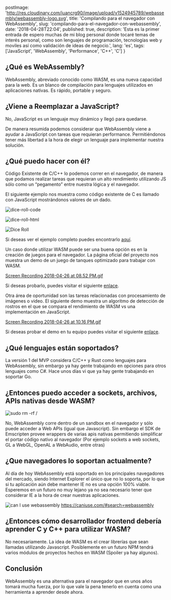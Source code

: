 
  postImage: 'http://res.cloudinary.com/juancrg90/image/upload/v1524945789/webassembly/webassembly-logo.svg',
  title: 'Compilando para el navegador con WebAssembly',
  slug: 'compilando-para-el-navegador-con-webassembly',
  date: '2018-04-28T22:04',
  published: true,
  description: 'Esta es la primer entrada de espero muchas de mi blog personal donde tocaré temas de interés personal, como son lenguajes de programación, tecnologías web y moviles así como  validación de ideas de negocio.',
  lang: 'es',
  tags: ['JavaScript', 'WebAssembly', 'Performance', 'C++', 'C']
}

<EssayLayout meta={meta}>

## ¿Qué es WebAssembly?

WebAssembly, abreviado conocido como WASM, es una nueva capacidad para la web. Es un blanco de compilación para lenguajes utilizados en aplicaciones nativas. Es rápido, portable y seguro.

## ¿Viene a Reemplazar a JavaScript?

No, JavaScript es un lenguaje muy dinámico y llegó para quedarse. 

De manera resumida podemos considerar que WebAssembly viene a ayudar a JavaScript con tareas que requieran performance. Permitiéndonos tener más libertad a la hora de elegir un lenguaje para implementar nuestra solución.

## ¿Qué puedo hacer con él?

Código Existente de C/C++ lo podemos correr en el navegador, de manera que podamos realizar tareas que requieran un alto rendimiento utilizando JS sólo como un “pegamento” entre nuestra lógica y el navegador.

El siguiente ejemplo nos muestra como código existente de C es llamado con JavaScript mostrándonos valores de un dado.

![dice-roll-code](http://res.cloudinary.com/juancrg90/image/upload/v1524945819/webassembly/dice-c.png)

![dice-roll-html](http://res.cloudinary.com/juancrg90/image/upload/v1524945819/webassembly/dice-html-code.png)

![Dice Roll](http://res.cloudinary.com/juancrg90/image/upload/v1524945819/webassembly/dice-html.gif)

Si deseas ver el ejemplo completo puedes encontrarlo [aquí](https://github.com/JuanCrg90/wasm-playground/tree/master/04.dice-roll).

Un caso donde utilizar WASM puede ser una buena opción es en la creación de juegos para el navegador. La página oficial del proyecto nos muestra un demo de un juego de tanques optimizado para trabajar con WASM.

<div notitle class="cloudapp-embed" data-slug="0K1G0R2Y002q"><a href="https://cl.ly/0K1G0R2Y002q">Screen Recording 2018-04-26 at 08.52 PM.gif</a><script async src="https://embed.cl.ly/embedded.gz.js" charset="utf-8"></script></div>

Si deseas probarlo, puedes visitar el siguiente [enlace](http://webassembly.org/demo/Tanks/).

Otra área de oportunidad son las tareas relacionadas con procesamiento de imágenes o video. El siguiente demo muestra un algoritmo de detección de rostros en el que se compara el rendimiento de WASM vs una implementación en JavaScript.

<div notitle class="cloudapp-embed" data-slug="0v2i0p2J250i"><a href="https://cl.ly/0v2i0p2J250i">Screen Recording 2018-04-26 at 10.16 PM.gif</a><script async src="https://embed.cl.ly/embedded.gz.js" charset="utf-8"></script></div>

Si deseas probar el demo en tu equipo puedes visitar el siguiente [enlace](https://websightjs.com/).

## ¿Qué lenguajes están soportados?

La versión 1 del MVP considera C/C++ y Rust como lenguajes para WebAssembly, sin embargo ya hay gente trabajando en opciones para otros lenguajes como C#. Hace unos días vi que ya hay gente trabajando en soportar Go.

## ¿Entonces puedo acceder a sockets, archivos, APIs nativas desde WASM?

![sudo rm -rf /](http://res.cloudinary.com/juancrg90/image/upload/v1524945831/webassembly/rm-all.gif)

No, WebAssembly corre dentro de un sandbox en el navegador y sólo puede acceder a Web APIs (igual que Javascript). Sin embargo el SDK de Emscripten provee wrappers de varias apis nativas permitiendo simplificar el portar código nativo al navegador (Por ejemplo sockets a web sockets, GL a WebGL, OpenAL a WebAudio, entre otras)

## ¿Que navegadores lo soportan actualmente?
Al día de hoy WebAssembly está soportado en los principales navegadores del mercado, siendo Internet Explorer el único que no lo soporta, por lo que si tu aplicación aún debe mantener IE no es una opción 100% viable. Esperemos en un futuro no muy lejano ya no sea necesario tener que considerar IE a la hora de crear nuestras aplicaciones.

![can I use webassembly](http://res.cloudinary.com/juancrg90/image/upload/v1524945792/webassembly/caniuse.png)
https://caniuse.com/#search=webassembly

## ¿Entonces cómo desarrollador frontend debería aprender C y C++ para utilizar WASM?
No necesariamente. La idea de WASM es el crear librerías que sean llamadas utilizando Javascript. Posiblemente en un futuro NPM tendrá varios módulos de proyectos hechos en WASM (Spoiler ya hay algunos).

## Conclusión

WebAssembly es una alternativa para el navegador que en unos años tomará mucha fuerza, por lo que vale la pena tenerlo en cuenta como una herramienta a aprender desde ahora.

</EssayLayout>
